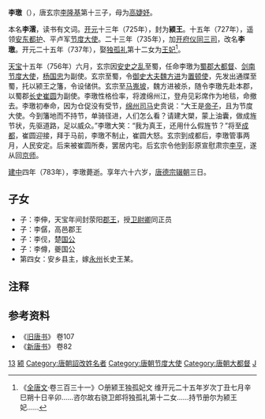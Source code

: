 '''李璬'''（{{bd|718年||783年|catIdx=L}}），唐玄宗[[李隆基|李隆基]]第十三子，母为[[高婕妤|高婕妤]]。

本名'''李澐'''，读书有文词。[[开元|开元]]十三年（725年），封为'''颍王'''。十五年（727年），遥领[[安东都护|安东都护]]、平卢军[[节度大使|节度大使]]。二十三年（735年），加[[开府仪同三司|开府仪同三司]]，改名'''李璬'''。开元二十五年（737年），娶[[独孤礼|独孤礼]]第十二女为[[王妃|王妃]]<ref>《[[全唐文|全唐文]]·卷三百三十一》○册颍王独孤妃文 维开元二十五年岁次丁丑七月辛巳朔十日辛卯......咨尔故右骁卫郎将独孤礼第十二女......持节册尔为颍王妃......</ref>。

[[天宝_(唐朝)|天宝]]十五年（756年）六月，玄宗因[[安史之乱|安史之乱]]至蜀，任命李璬为[[蜀郡|蜀郡]][[大都督|大都督]]、[[剑南节度使|剑南节度大使]]，[[杨国忠|杨国忠]]为副使。玄宗至蜀，令[[御史大夫|御史大夫]][[魏方进|魏方进]]为[[置顿使|置顿使]]，先发出通牒至蜀，托以颍王之籓，令设储供。玄宗至[[马嵬坡|马嵬坡]]，魏方进被杀，随令李璬先赴本郡，以蜀郡[[长史|长史]][[崔圆|崔圆]]为副使。李璬性格俭率，将渡绵州江，登舟见彩席作为地毯，命撤去。李璬初奉命，因为仓促没有受节，[[绵州|绵州]][[司马|司马]]史贲说：“大王是[[皇子|帝子]]，且为节度大使。今到籓地而不持节，单骑径进，人们怎么看？请建大槊，蒙上油囊，做成旌节状，先驱道路，足以威众。”李璬大笑：“我为真王，还用什么假旌节？”将至[[成都|成都]]，崔圆迎接，拜于马前，李璬不制止，崔圆大怒。玄宗到成都后，李璬管事两月，人民安定。后来被崔圆所奏，罢居内宅。后玄宗令他到彭原宣慰肃宗[[李亨|李亨]]，遂从回[[京师|京师]]。

[[建中_(唐朝)|建中]]四年（783年），李璬薨逝。享年六十六岁，[[唐德宗|唐德宗]][[辍朝|辍朝]]三日。

== 子女 ==
*子：李伸，天宝年间封荥阳[[郡王|郡王]]，授[[卫尉卿|卫尉卿]]同正员
*子：李僝，高邑郡王
*子：李伣，楚[[国公|国公]]
*子：李僔，夔国公
*第四女：安乡县主，嫁[[永州|永州]]长史王某。

== 注释 ==

{{Reflist|2}}

== 参考资料 ==
*《[[旧唐书|旧唐书]]》 卷107
*《[[新唐书|新唐书]]》 卷82

{{唐朝政治人物小作品}}
{{DEFAULTSORT:L}}
[[Category:唐玄宗皇子|13]]
[[Category:唐朝宗室国王|颍]]
[[Category:唐朝詔改姓名者|Category:唐朝詔改姓名者]]
[[Category:唐朝节度大使|Category:唐朝节度大使]]
[[Category:唐朝大都督|Category:唐朝大都督]]
[[Category:李姓|J]]